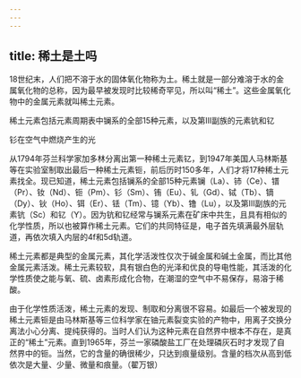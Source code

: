 ```yaml
---
---
---
```

title: 稀土是土吗
---




18世纪末，人们把不溶于水的固体氧化物称为土。稀土就是一部分难溶于水的金属氧化物的总称，因为最早被发现时比较稀奇罕见，所以叫“稀土”。这些金属氧化物中的金属元素就叫稀土元素。

稀土元素包括元素周期表中镧系的全部15种元素，以及第Ⅲ副族的元素钪和钇



钐在空气中燃烧产生的光



从1794年芬兰科学家加多林分离出第一种稀土元素钇，到1947年美国人马林斯基等在实验室制取出最后一种稀土元素钷，前后历时150多年，人们才将17种稀土元素找全。现已知道，稀土元素包括镧系的全部15种元素镧（La）、铈（Ce）、镨（Pr）、钕（Nd）、钷（Pm）、钐（Sm）、铕（Eu）、钆（Gd）、铽（Tb）、镝（Dy）、钬（Ho）、铒（Er）、铥（Tm）、镱（Yb）、镥（Lu），以及第Ⅲ副族的元素钪（Sc）和钇（Y）。因为钪和钇经常与镧系元素在矿床中共生，且具有相似的化学性质，所以也被算作稀土元素。它们的共同特征是，电子首先填满最外层轨道，再依次填入内层的4f和5d轨道。

稀土元素都是典型的金属元素，其化学活泼性仅次于碱金属和碱土金属，而比其他金属元素活泼。稀土元素较软，具有银白色的光泽和优良的导电性能，其活泼的化学性质使之能与氧、硫、卤素形成化合物，在潮湿的空气中不易保存，易溶于稀酸。

由于化学性质活泼，稀土元素的发现、制取和分离很不容易。如最后一个被发现的稀土元素钷是由马林斯基等三位科学家在铀元素裂变实验的产物中，用离子交换分离法小心分离、提纯获得的。当时人们认为这种元素在自然界中根本不存在，是真正的“稀土”元素。直到1965年，芬兰一家磷酸盐工厂在处理磷灰石时才发现了自然界中的钷。当然，它的含量的确很稀少，只达到痕量级别。含量的档次从高到低依次是大量、少量、微量和痕量。（翟万银）